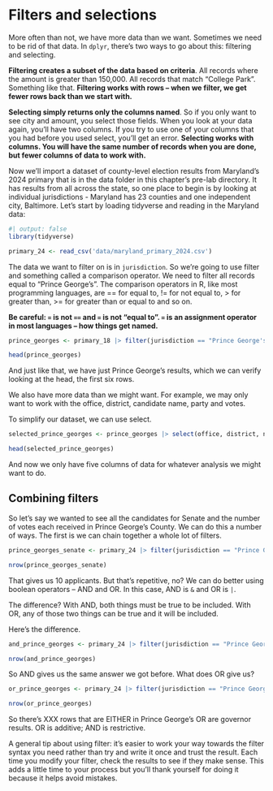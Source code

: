 # Filters and selections

More often than not, we have more data than we want. Sometimes we need to be rid of that data. In `dplyr`, there's two ways to go about this: filtering and selecting.

**Filtering creates a subset of the data based on criteria**. All records where the amount is greater than 150,000. All records that match "College Park". Something like that. **Filtering works with rows -- when we filter, we get fewer rows back than we start with.**

**Selecting simply returns only the columns named**. So if you only want to see city and amount, you select those fields. When you look at your data again, you'll have two columns. If you try to use one of your columns that you had before you used select, you'll get an error. **Selecting works with columns. You will have the same number of records when you are done, but fewer columns of data to work with.**

Now we'll import a dataset of county-level election results from Maryland's 2024 primary that is in the data folder in this chapter's pre-lab directory. It has results from all across the state, so one place to begin is by looking at individual jurisdictions - Maryland has 23 counties and one independent city, Baltimore. Let's start by loading tidyverse and reading in the Maryland data:

```r
#| output: false
library(tidyverse)
```

```r
primary_24 <- read_csv('data/maryland_primary_2024.csv')
```

The data we want to filter on is in `jurisdiction`. So we're going to use filter and something called a comparison operator. We need to filter all records equal to "Prince George's". The comparison operators in R, like most programming languages, are == for equal to, != for not equal to, \> for greater than, \>= for greater than or equal to and so on.

**Be careful: `=` is not `==` and `=` is not "equal to". `=` is an assignment operator in most languages -- how things get named.**

```r
prince_georges <- primary_18 |> filter(jurisdiction == "Prince George's")

head(prince_georges)
```

And just like that, we have just Prince George's results, which we can verify looking at the head, the first six rows.

We also have more data than we might want. For example, we may only want to work with the office, district, candidate name, party and votes.

To simplify our dataset, we can use select.

```r
selected_prince_georges <- prince_georges |> select(office, district, name_raw, party, votes)

head(selected_prince_georges)
```

And now we only have five columns of data for whatever analysis we might want to do.

## Combining filters

So let's say we wanted to see all the candidates for Senate and the number of votes each received in Prince George's County. We can do this a number of ways. The first is we can chain together a whole lot of filters.

```r
prince_georges_senate <- primary_24 |> filter(jurisdiction == "Prince George's") |> filter(office == "U.S. Senator")

nrow(prince_georges_senate)
```

That gives us 10 applicants. But that's repetitive, no? We can do better using boolean operators -- AND and OR. In this case, AND is `&` and OR is `|`.

The difference? With AND, both things must be true to be included. With OR, any of those two things can be true and it will be included.

Here's the difference.

```r
and_prince_georges <- primary_24 |> filter(jurisdiction == "Prince George's" & office == "Governor / Lt. Governor")

nrow(and_prince_georges)
```

So AND gives us the same answer we got before. What does OR give us?

```r
or_prince_georges <- primary_24 |> filter(jurisdiction == "Prince George's" | office == "Governor / Lt. Governor")

nrow(or_prince_georges)
```

So there's XXX rows that are EITHER in Prince George's OR are governor results. OR is additive; AND is restrictive.

A general tip about using filter: it's easier to work your way towards the filter syntax you need rather than try and write it once and trust the result. Each time you modify your filter, check the results to see if they make sense. This adds a little time to your process but you'll thank yourself for doing it because it helps avoid mistakes.
